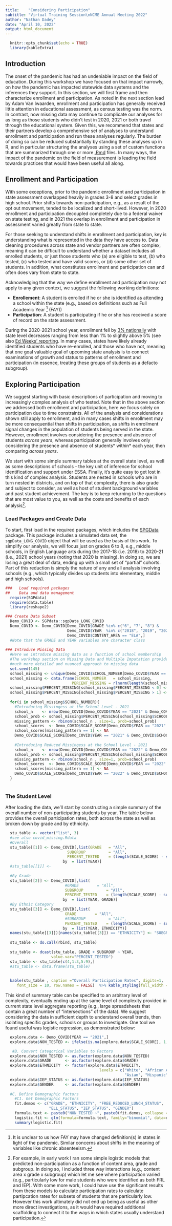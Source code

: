 ---
title:    "Considering Participation"
subtitle: "Virtual Training Session\nNCME Annual Meeting 2022"
author: "Nathan Dadey"
date: "April 10, 2022"
output: html_document
---

```{r setup, include=FALSE, echo=FALSE}
  knitr::opts_chunk$set(echo = TRUE)
  library(kableExtra)
```

## Introduction

The onset of the pandemic has had an undeniable impact on the field of education. During this workshop we have focused on that impact narrowly, on how the pandemic has impacted statewide data systems and the inferences they support. In this section, we will first frame and then characterize enrollment and participation. As noted in the next section lead by Adam Van Iwaarden, enrollment and participation has generally received little attention in educational assessment, as census testing was the norm. In contrast, now missing data may continue to complicate our analyses for as long as those students who didn't test in 2020, 2021 or both travel through the educational system. Given this, we recommend that states and their partners develop a comprehensive set of analyses to understand enrollment and participation and run these analyses regularly. The burden of doing so can be reduced substantially by standing these analyses up in R, and in particular structuring the analyses using a set of custom functions that are summarized through one or more [.Rmd](https://rmarkdown.rstudio.com/articles_intro.html) files. In many ways, the impact of the pandemic on the field of measurement is leading the field towards practices that would have been useful all along. 

## Enrollment and Participation

With some exceptions, prior to the pandemic enrollment and participation in state assessment overlapped heavily in grades 3-8 and select grades in high school. Prior shifts towards non-participation, e.g., as a result of the opt out movement, tended to be localized and short-lived. However, in 2020 enrollment and participation decoupled completely due to a federal waiver on state testing, and in 2021 the overlap in enrollment and participation in assessment varied greatly from state to state. 

For those seeking to understand shifts in enrollment and participation, key is understanding what is represented in the data they have access to. Data cleaning procedures across state and vendor partners are often complex, meaning it can be difficult to understand whether a dataset includes all enrolled students, or just those students who (a) are eligible to test, (b) who tested, (c) who tested and have valid scores, or (d) some other set of students. In addition, what constitutes enrollment and participation can and often does vary from state to state. 

Acknowledging that the way we define enrollment and participation may not apply to any given context, we suggest the following working definitions:

* **Enrollement**: A student is enrolled if he or she is identified as attending a school within the state (e.g., based on definitions such as Full Academic Year ^[It is unclear to us how FAY may have changed definition(s) in states in light of the pandemic. Similar concerns about shifts in the meaning of variables like chronic absenteeism.] (FAY))
* **Participation**: A student is participating if he or she has received a score of record on the state assessment. 

During the 2020-2021 school year, enrollment fell by [3% nationally](https://nces.ed.gov/whatsnew/press_releases/06_28_2021.asp) with state level decreases ranging from less than 1% to slightly above 5% (see also [Ed Weeks' reporting](https://www.edweek.org/leadership/enrollment-data-how-many-students-went-missing-in-your-state/2021/07). In many cases, states have likely already identified students who have re-enrolled, and those who have not, meaning that one goal valuable goal of upcoming state analysis is to connect examinations of growth and status to patterns of enrollment and participation (in essence, treating these groups of students as a defacto subgroup).  

## Exploring Participation 

We suggest starting with basic descriptions of participation and moving to increasingly complex analysis of who tested. Note that in the above section we addressed both enrollment and participation, here we focus solely on participation due to time constraints. All of the analysis and considerations shown still apply to enrollment, and in many cases shifts in enrollment may be more consequential than shifts in participation, as shifts in enrollment signal changes in the population of students being served in the state.  However, enrollment involves considering the presence and absence of students *across years*, whereas participation generally involves only considering the presence and absence of students* within* each year, then comparing *across years*.

We start with some simple summary tables at the overall state level, as well as some descriptions of schools - the key unit of inference for school identification and support under ESSA. Finally, it's quite easy to get lost in this kind of complex analysis. Students are nested in schools who are in turn nested in districts, and on top of that complexity, there is also grade and subject to consider, as well as host of student background variables and past student achievement. The key is to keep returning to the questions that are most value to you, as well as the costs and benefits of each analysis^[For example, in early work I ran some simple logistic models that predicted non-participation as a function of content area, grade and subgroup. In doing so, I included three way interactions (e.g., content area x grade x subgroup) which let me see where participation varied (e.g., particularly low for male students who were identified as both FRL and IEP). With some more work, I could have use the significant results from these models to calculate participation rates to calculate partipcation rates for subsets of students that are particularly low. However this work ultimately did not end up being as useful as other more direct investigations, as it would have required additional scaffolding to connect it to the ways in which states usually understand participation.].

### Load Packages and Create Data

To start, first load in the required packages, which includes the [SPGData](https://github.com/CenterForAssessment/SGPdata) package. This package includes a simulated data set, the `sgpData_LONG_COVID` object that will be used as the basis of this work. To simplify our analysis, we will focus just on grades 6 to 8, e.g., middle schools, in English Language arts during the 2017-18 (i.e. 2018) to 2020-21 (i.e., 2021) school years (noting that 2020 is missing). In doing so, we are losing a great deal of data, ending up with a small set of "partial" cohorts. Part of this reduction is simply the nature of any and all analysis involving schools (e.g., which typically divides up students into elementary, middle and high schools).


```{r packages, warning=FALSE, results='hide', message=FALSE}
###   Load required packages
##    Data and data management  
  require(SGPdata)
  require(data.table)
  library(reshape2) 

### Create Data Subset
  Demo_COVID <- SGPdata::sgpData_LONG_COVID
  Demo_COVID <- Demo_COVID[Demo_COVID$GRADE %in% c("6", "7", "8") &
                           Demo_COVID$YEAR  %in% c("2018", "2019", "2021", "2022") &
                           Demo_COVID$CONTENT_AREA == "ELA",]
  #Note that the GRADE and YEAR variables are character class 
  
### Introduce Missing Data
  #Here we introduce missing data as a function of school membership 
  #The workshop section on Missing Data and Multiple Imputation provides a 
  #much more detailed and nuanced approach to missing data 
  set.seed(145)
  school_missing <- unique(Demo_COVID$SCHOOL_NUMBER[Demo_COVID$YEAR == "2021"])
  school_missing <- data.frame(SCHOOL_NUMBER   = school_missing, 
                             PERCENT_MISSING = rlnorm(length(school_missing), meanlog = -.15, sdlog = 1)/20)
  school_missing$PERCENT_MISSING[school_missing$PERCENT_MISSING < 0] <-0 #correct any outside of range probs
  school_missing$PERCENT_MISSING[school_missing$PERCENT_MISSING > 1] <-1
  
  for(i in school_missing$SCHOOL_NUMBER){
    #Introducing Missingess at the School Level - 2021
    school_n    <- nrow(Demo_COVID[Demo_COVID$YEAR == "2021" & Demo_COVID$SCHOOL_NUMBER == i,])
    school_prob <- school_missing$PERCENT_MISSING[school_missing$SCHOOL_NUMBER == i]
    missing_pattern <- rbinom(school_n , size=1, prob=school_prob)
    school_scores  <- Demo_COVID$SCALE_SCORE[Demo_COVID$YEAR == "2021" & Demo_COVID$SCHOOL_NUMBER == i]
    school_scores[missing_pattern == 1] <- NA
    Demo_COVID$SCALE_SCORE[Demo_COVID$YEAR == "2021" & Demo_COVID$SCHOOL_NUMBER == i] <- school_scores 
    
    #Introducing Reduced Missingess at the School Level - 2021
    school_n    <- nrow(Demo_COVID[Demo_COVID$YEAR == "2022" & Demo_COVID$SCHOOL_NUMBER == i,])
    school_prob <- school_missing$PERCENT_MISSING[school_missing$SCHOOL_NUMBER == i]/2
    missing_pattern <- rbinom(school_n , size=1, prob=school_prob)
    school_scores  <- Demo_COVID$SCALE_SCORE[Demo_COVID$YEAR == "2022" & Demo_COVID$SCHOOL_NUMBER == i]
    school_scores[missing_pattern == 1] <- NA
    Demo_COVID$SCALE_SCORE[Demo_COVID$YEAR == "2022" & Demo_COVID$SCHOOL_NUMBER == i] <- school_scores 
  }
  
```

### The Student Level 

After loading the data, we'll start by constructing a simple summary of the overall number of non-participating students by year. The table below provides the overall participation rates, both across the state as well as broken down by grade and by ethnicity. 

```{r studnet_table1, echo=FALSE} 
  stu_table <- vector("list", 3)
  #see also covid_missing.Rdata
  #Overall
  stu_table[[1]] <- Demo_COVID[,list(GRADE   = "All",
                           SUBGROUP          = "All",
                           PERCENT_TESTED    = (length(SCALE_SCORE) - sum(is.na(SCALE_SCORE)))/length(SCALE_SCORE)*100),
                         by  = list(YEAR)]
  #stu_table[[1]] <- 
  
  #By Grade
  stu_table[[2]] <- Demo_COVID[,list(
                          #GRADE        = "All",
                          SUBGROUP          = "All",
                          PERCENT_TESTED    = (length(SCALE_SCORE) - sum(is.na(SCALE_SCORE)))/length(SCALE_SCORE)*100),
                         by  = list(YEAR, GRADE)]
  #By Ethnic Category 
  stu_table[[3]] <- Demo_COVID[,list(
                          GRADE        = "All",
                          #SUBGROUP          = "All",
                          PERCENT_TESTED    = (length(SCALE_SCORE) - sum(is.na(SCALE_SCORE)))/length(SCALE_SCORE)*100),
                         by  = list(YEAR, ETHNICITY)]
  names(stu_table[[3]])[names(stu_table[[3]]) == "ETHNICITY"] <- "SUBGROUP"
  
  stu_table <- do.call(rbind, stu_table)
  
  stu_table <- dcast(stu_table, GRADE + SUBGROUP ~ YEAR, 
                    value.var="PERCENT_TESTED")
  stu_table <- stu_table[c(4,1:3,5:9),]
  #stu_table <- data.frame(stu_table)
    
  
  kable(stu_table , caption ="Overall Participation Rates", digits=1, 
     font_size = 10, row.names = FALSE)  %>% kable_styling(full_width = F)

```

This kind of summary table can be specified to an arbitrary level of complexity, eventually ending up at the same level of complexity provided in current state level aggregate reporting (e.g., large spreadsheets that contain a great number of "intersections" of the data). We suggest considering the data in sufficient depth to understand overall trends, then isolating specific grades, schools or groups to investigate. One tool we found useful was logistic regression, as demonstrated below: 

```{r logistic_reg}
  explore.data <- Demo_COVID[YEAR == "2021",]
  explore.data$NON_TESTED <- ifelse(is.na(explore.data$SCALE_SCORE), 1, 0)  

   #B. Convert Categorical Variables to Factors
  explore.data$NON_TESTED <- as.factor(explore.data$NON_TESTED)
  explore.data$GRADE      <- as.factor(explore.data$GRADE)
  explore.data$ETHNICITY  <- factor(explore.data$ETHNICITY,
                                         levels = c("White", "African American",
                                                    "Asian", "Hispanic", "Other"))
  explore.data$IEP_STATUS <- as.factor(explore.data$IEP_STATUS)
  explore.data$GENDER     <- as.factor(explore.data$GENDER)
  
  #C. Define Demographic factors 
    #C1. Get Demographic Factors 
    fit.demos <- c("GRADE", "ETHNICITY", "FREE_REDUCED_LUNCH_STATUS",
                   "ELL_STATUS", "IEP_STATUS", "GENDER")
    formula.text <- paste0("NON_TESTED ~", paste0(fit.demos, collapse = " + "))
    logistic.fit <- glm(formula=formula.text, family="binomial", data=explore.data)
    summary(logistic.fit)
```






